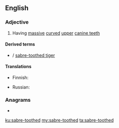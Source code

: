 ==English==

===Adjective===
{{en-adj|-}}

# Having [[massive]] [[curved]] [[upper]] [[canine teeth]]

====Derived terms====
* {{l|en|sarbe-toothed cat}} / [[sabre-toothed tiger]]

====Translations====
{{trans-top|having massive curved upper canine teeth}}
* Finnish: {{t|fi|sapelihampainen}}
{{trans-mid}}
* Russian: {{t+|ru|саблезу́бый}}
{{trans-bottom}}

===Anagrams===
* {{l|en|saber-toothed}}

[[ku:sabre-toothed]]
[[my:sabre-toothed]]
[[ta:sabre-toothed]]
